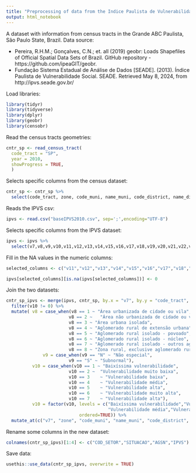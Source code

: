 ```yaml
---
title: "Preprocessing of data from the Indice Paulista de Vulnerabilidade Social"
output: html_notebook
---
```


A dataset with information from census tracts in the Grande ABC Paulista, São Paulo State, Brazil. Data source:

- Pereira, R.H.M.; Gonçalves, C.N.; et. all (2019) geobr: Loads Shapefiles of Official Spatial Data Sets of Brazil. GitHub repository - https://github.com/ipeaGIT/geobr.
- Fundação Sistema Estadual de Análise de Dados [SEADE]. (2013). Índice Paulista de Vulnerabilidade Social. SEADE. Retrieved May 8, 2024, from http://ipvs.seade.gov.br/

Load libraries:
```r
library(tidyr)
library(tidyverse)
library(dplyr)
library(geobr)
library(censobr)
```
Read the census tracts geometries: 
```r
cntr_sp <- read_census_tract(
  code_tract = "SP", 
  year = 2010,
  showProgress = TRUE,
  )
```

Selects specific columns from the census dataset:
```r
cntr_sp <- cntr_sp %>%
  select(code_tract, zone, code_muni, name_muni, code_district, name_district,code_state,geom)
```

Reads the IPVS csv:
```r
ipvs <- read.csv("baseIPVS2010.csv", sep=';',encoding="UTF-8") 
```

Selects specific columns from the IPVS dataset:
```r
ipvs <- ipvs %>%
  select(v7,v8,v9,v10,v11,v12,v13,v14,v15,v16,v17,v18,v19,v20,v21,v22,v23,v24,v25,v26,v27,v28,v29,v30,v31,v32,v33,v34,v35,v36,v37,v38,v39,v40,v41,v42,v43,v44,v45,v46,v47,v48,v49)
```

Fill in the NA values in the numeric columns:
```r
selected_columns <- c("v11","v12","v13","v14","v15","v16","v17","v18","v19","v20","v21","v22","v23","v24","v25","v26","v27","v28","v29","v30","v31","v32","v33","v34","v35","v40","v41","v42","v43","v44","v45","v46","v47","v48","v49")

ipvs[selected_columns][is.na(ipvs[selected_columns])] <- 0
```

Join the two datasets:
```r
cntr_sp_ipvs <- merge(ipvs, cntr_sp, by.x = "v7", by.y = "code_tract", all.x = TRUE) %>%
  filter(v10 != 0) %>%
  mutate( v8 = case_when(v8 == 1 ~ "Área urbanizada de cidade ou vila", 
                        v8 == 2 ~	"Área não urbanizada de cidade ou vila",
                        v8 == 3	~ "Área urbana isolada",
                        v8 == 4	~ "Aglomerado rural de extensão urbana",
                        v8 == 5	~ "Aglomerado rural isolado - povoado",
                        v8 == 6	~ "Aglomerado rural isolado - núcleo",
                        v8 == 7	~ "Aglomerado rural isolado - outros aglomerados",
                        v8 == 8	~ "Zona rural, exclusive aglomerado rural"), 
              v9 = case_when(v9 == "N" ~ "Não especial",
                        v9 == "S" ~ "Subnormal"),
          v10 = case_when(v10 == 1 ~ "Baixíssima vulnerabilidade", 
                        v10 == 2 ~	"Vulnerabilidade muito baixa",
                        v10 == 3	~ "Vulnerabilidade baixa",
                        v10 == 4	~ "Vulnerabilidade média",
                        v10 == 5	~ "Vulnerabilidade alta",
                        v10 == 6	~ "Vulnerabilidade muito alta",
                        v10 == 7	~ "Vulnerabilidade alta"), 
          v10 = factor(v10, levels = c("Baixíssima vulnerabilidade","Vulnerabilidade muito baixa","Vulnerabilidade baixa",
                                       "Vulnerabilidade média","Vulnerabilidade alta", "Vulnerabilidade muito alta"),
                            ordered=TRUE)) %>%
  mutate_at(c("v7", "zone", "code_muni", "name_muni", "code_district", "name_district","code_state", "v8","v9"), as.factor)
```

Rename some columns in the new dataset:
```r
colnames(cntr_sp_ipvs)[1:4] <- c("COD_SETOR","SITUACAO","AGSN","IPVS")
```

Save data:
```r
usethis::use_data(cntr_sp_ipvs, overwrite = TRUE)
```
